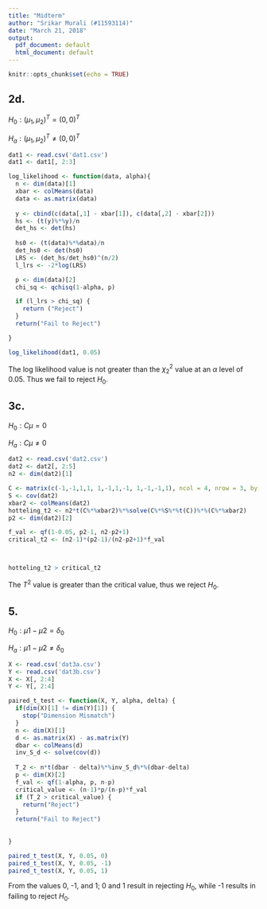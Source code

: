 ---
title: "Midterm"
author: "Srikar Murali (#11593114)"
date: "March 21, 2018"
output:
  pdf_document: default
  html_document: default
---

```{r setup, include=FALSE}
knitr::opts_chunk$set(echo = TRUE)
```

## 2d.

$H_0: (\mu_1, \mu_2)^T = (0, 0)^T$

$H_a: (\mu_1, \mu_2)^T \neq (0, 0)^T$

```{r 2d}

dat1 <- read.csv('dat1.csv')
dat1 <- dat1[, 2:3]

log_likelihood <- function(data, alpha){
  n <- dim(data)[1]
  xbar <- colMeans(data)
  data <- as.matrix(data)
  
  y <- cbind(c(data[,1] - xbar[1]), c(data[,2] - xbar[2]))
  hs <- (t(y)%*%y)/n
  det_hs <- det(hs)
  
  hs0 <- (t(data)%*%data)/n
  det_hs0 <- det(hs0)
  LRS <- (det_hs/det_hs0)^(n/2)
  l_lrs <- -2*log(LRS)

  p <- dim(data)[2]
  chi_sq <- qchisq(1-alpha, p)

  if (l_lrs > chi_sq) {
    return ("Reject")
  }
  return("Fail to Reject")

}

log_likelihood(dat1, 0.05)

```

The log likelihood value is not greater than the $\chi_2^2$ value at an $\alpha$ level of 0.05. Thus we fail to reject $H_0$.


## 3c.

$H_0: C\mu = 0$

$H_a: C\mu \neq 0$


```{r 3c}
dat2 <- read.csv('dat2.csv')
dat2 <- dat2[, 2:5]
n2 <- dim(dat2)[1]

C <- matrix(c(-1,-1,1,1, 1,-1,1,-1, 1,-1,-1,1), ncol = 4, nrow = 3, byrow = TRUE)
S <- cov(dat2)
xbar2 <- colMeans(dat2)
hotteling_t2 <- n2*t(C%*%xbar2)%*%solve(C%*%S%*%t(C))%*%(C%*%xbar2)
p2 <- dim(dat2)[2]

f_val <- qf(1-0.05, p2-1, n2-p2+1)
critical_t2 <- (n2-1)*(p2-1)/(n2-p2+1)*f_val



hotteling_t2 > critical_t2

```

The $T^2$ value is greater than the critical value, thus we reject $H_0$.

## 5.


$H_0: \mu1 - \mu2 = \delta_0$

$H_a: \mu1 - \mu2 \neq \delta_0$


```{r 5}
X <- read.csv('dat3a.csv')
Y <- read.csv('dat3b.csv')
X <- X[, 2:4]
Y <- Y[, 2:4]

paired_t_test <- function(X, Y, alpha, delta) {
  if(dim(X)[1] != dim(Y)[1]) {
    stop("Dimension Mismatch")
  }
  n <- dim(X)[1]
  d <- as.matrix(X) - as.matrix(Y)
  dbar <- colMeans(d)
  inv_S_d <- solve(cov(d))
  
  T_2 <- n*t(dbar - delta)%*%inv_S_d%*%(dbar-delta)
  p <- dim(X)[2]
  f_val <- qf(1-alpha, p, n-p)
  critical_value <- (n-1)*p/(n-p)*f_val
  if (T_2 > critical_value) {
    return("Reject")
  }
  return("Fail to Reject")
  
  
}

paired_t_test(X, Y, 0.05, 0)
paired_t_test(X, Y, 0.05, -1)
paired_t_test(X, Y, 0.05, 1)


```


From the values 0, -1, and 1; 0 and 1 result in rejecting $H_0$, while -1 results in failing to reject $H_0$.










